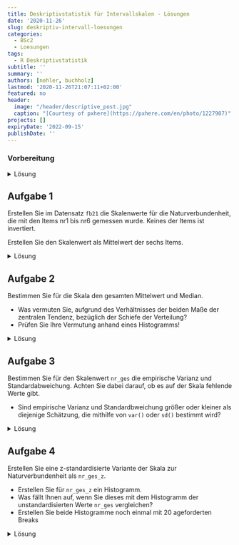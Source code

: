 ```yaml
---
title: Deskriptivstatistik für Intervallskalen - Lösungen
date: '2020-11-26'
slug: deskriptiv-intervall-loesungen
categories:
  - BSc2
  - Loesungen
tags:
  - R Deskriptivstatistik
subtitle: ''
summary: ''
authors: [nehler, buchholz]
lastmod: '2020-11-26T21:07:11+02:00'
featured: no
header:
  image: "/header/descriptive_post.jpg"
  caption: "[Courtesy of pxhere](https://pxhere.com/en/photo/1227907)"
projects: []
expiryDate: '2022-09-15'
publishDate: ''
---
```



### Vorbereitung

<details><summary>Lösung</summary>


Laden Sie die Datensatz ein. Diesen haben Sie bereits aus [<i class="fas fa-download"></i> `fb21.rda`](/post/fb21.rda) heruntergeladen oder durch den unten aufgeführten direkten Befehl eingeladen. Die Bedeutung der einzelnen Variablen und ihre Antwortkategorien können Sie weiterhin dem Dokument [Variablenübersicht.pdf](/post/variablen.pdf) entnehmen.

```r
load(url('https://pandar.netlify.app/post/fb21.rda'))
```

</details>



## Aufgabe 1

Erstellen Sie im Datensatz `fb21` die Skalenwerte für die Naturverbundenheit, die mit den Items nr1 bis nr6 gemessen wurde. Keines der Items ist invertiert.


Erstellen Sie den Skalenwert als Mittelwert der sechs Items.

<details><summary>Lösung</summary>



```r
# Skalenwert

naturverbundenheit <- fb21[, c('nr1', 'nr2', 'nr3', 'nr4', 'nr5',  'nr6')]
fb21$nr_ges <- rowMeans(naturverbundenheit)
```

Oder in einem Schritt mit der Pipe:

```r
# Skalenwert

fb21$nr_ges <-  fb21[, c('nr1', 'nr2', 'nr3', 'nr4', 'nr5',  'nr6')] |> rowMeans()
```

</details>


## Aufgabe 2

Bestimmen Sie für die Skala den gesamten Mittelwert und Median.

* Was vermuten Sie, aufgrund des Verhältnisses der beiden Maße der zentralen Tendenz, bezüglich der Schiefe der Verteilung?
* Prüfen Sie Ihre Vermutung anhand eines Histogramms!


<details><summary>Lösung</summary>

```r
# Median und Mittelwert
median(fb21$nr_ges, na.rm = TRUE)
mean(fb21$nr_ges, na.rm = TRUE)

```

Der Median ist (geringfügig) größer als der Mittelwert, was auf eine (leicht) linksschiefe bzw. rechtssteile Verteilung schließen lässt.

**Prüfen der Vermutung anhand eines Histogramms!**

```r
hist(fb21$nr_ges) # Histogramm
```

Die Verteilung ist tatsächlich (leicht) linksschief bzw. rechtssteil.

</details>


## Aufgabe 3

Bestimmen Sie für den Skalenwert `nr_ges` die empirische Varianz und Standardabweichung. Achten Sie dabei darauf, ob es auf der Skala fehlende Werte gibt.

* Sind empirische Varianz und Standardbweichung größer oder kleiner als diejenige Schätzung, die mithilfe von `var()` oder `sd()` bestimmt wird? 

<details><summary>Lösung</summary>

**Erinnerung:**

* Empirische Varianz: $s^2_{X} = \frac{\sum_{m=1}^n (x_m - \bar{x})^2}{n}$  
* Schätzer der Populationsvarianz: $\hat{\sigma}^2_{X} = \frac{\sum_{m=1}^n (x_m - \bar{x})^2}{n - 1}$  

Zur Berechnung der Varianz gemäß Formel benötigen wir $n$. Wir könnten mit `nrow(fb21)` die Länge des Datensatzes für `n` heranziehen. Dies ist jedoch nur dann sinnvoll, wenn auf der Variable `nr_ges` keine fehlenden Werte vorhanden sind!

```r
is.na(fb21$nr_ges) |> sum()
```

Hier gibt es tatäschlich wieder zwei fehlenden Werte. Im Tutorial haben wir aber bereits gelernt, dass man mit `length(na.omit(fb21$nr_ges))` die Anzahl an Personen bestimmen kann, die auf der Skala einen Wert haben.

```r
# empirische Varianz
# per Hand
sum((fb21$nr_ges - mean(fb21$nr_ges, na.rm = T))^2, na.rm = T) / (length(na.omit(fb21$nr_ges)))

# durch Umrechnung 
var(fb21$nr_ges, na.rm = T) * (length(na.omit(fb21$nr_ges))-1) / length(na.omit(fb21$nr_ges))

# Populationsschätzer
var(fb21$nr_ges, na.rm = T)
```

Die empirische Varianz ist kleiner als der Populationsschätzer.

Nun fehlt noch die Betrachtung der Standardabweichung. Als einfachste Möglichkeit für die Berechnung der empirischen Standardabweichung haben wir gelernt, dass man die Wurzel aus der empirischen Varianz ziehen kann.

```r
# empirische Standardabweichung
(sum((fb21$nr_ges - mean(fb21$nr_ges, na.rm = T))^2, na.rm = T) / length(na.omit(fb21$nr_ges))) |> sqrt()

# Populationsschätzer
sd(fb21$nr_ges, na.rm = T)
```

Auch hier ist der empirische Wert kleiner als der Schätzer.

</details>


## Aufgabe 4

Erstellen Sie eine z-standardisierte Variante der Skala zur Naturverbundenheit als `nr_ges_z`.

* Erstellen Sie für `nr_ges_z` ein Histogramm.
* Was fällt Ihnen auf, wenn Sie dieses mit dem Histogramm der unstandardisierten Werte `nr_ges` vergleichen?
* Erstellen Sie beide Histogramme noch einmal mit 20 ageforderten Breaks


<details><summary>Lösung</summary>

Um die Vergleichbarkeit zu erhöhen, wird im folgenden Code ein kleiner Trick angewendet. Die beiden Histogramme sollten am besten gleichzeitig unter **Plots** angezeigt werden. Durch die verwendete Funktion `par()` kann man verschiedene Plots gemeinsam in einem Fenster zeichnen. Das Argument bestimmt dabei, dass es eine Zeile und zwei Spalten für die Plots gibt.

```r
par(mfrow=c(1,2))

# z-Standardisierung
fb21$nr_ges_z <- scale(fb21$nr_ges)

# Histogramme
hist(fb21$nr_ges_z)
hist(fb21$nr_ges)
```

Beim Vergleich der beiden Histogrammen fällt auf, dass sich - aufgrund der R-Voreinstellungen - das Erscheinungsbild fälschlicherweise unterscheidet - eigentlich sollte sich durch die z-Transformation nur Skalierung der x-Achsen-Variable verändern. Tatsächlich aber bestimmt R hier eine unterschiedliche Anzahl von Kategorien. Wir erhalten eine konstantere Darstellung durch das `breaks`-Argument:

```r
# Histogramme mit jeweils 20 Breaks
par(mfrow=c(1,2))
hist(fb21$nr_ges_z, breaks = 20)
hist(fb21$nr_ges, breaks = 20)
```

Die Verteilungen sehen nun tatächlich (fast) gleich aus. Da die Breaks ein weicher Befehl sind, ist die komplette Gleichheit aber dennoch nicht gegeben.

</details>
